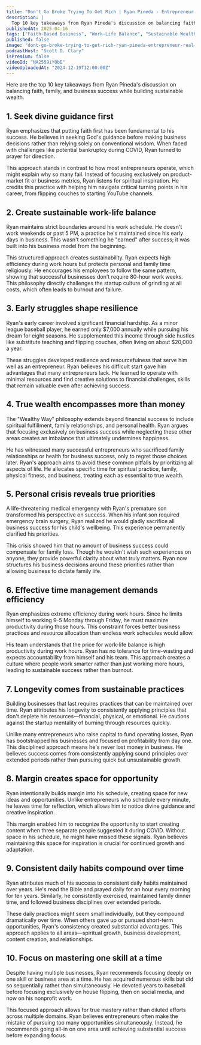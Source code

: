 ```yaml
---
title: "Don't Go Broke Trying To Get Rich | Ryan Pineda - Entrepreneur & Real Estate Investor"
description: |
  Top 10 key takeaways from Ryan Pineda's discussion on balancing faith, family, and business success while building sustainable wealth.
publishedAt: 2025-04-16
tags: ["Faith-Based Business", "Work-Life Balance", "Sustainable Wealth"]
published: false
image: "dont-go-broke-trying-to-get-rich-ryan-pineda-entrepreneur-real-estate-investor.jpg"
podcastHost: "Scott D. Clary"
isPremium: false
videoId: "NA2559iYObE"
videoUploadedAt: "2024-12-19T12:00:00Z"
---
```



<PodcastSummaryPageLayout frontmatter={frontmatter}>

Here are the top 10 key takeaways from Ryan Pineda's discussion on balancing faith, family, and business success while building sustainable wealth.

## 1. Seek divine guidance first

Ryan emphasizes that putting faith first has been fundamental to his success. He believes in seeking God's guidance before making business decisions rather than relying solely on conventional wisdom. When faced with challenges like potential bankruptcy during COVID, Ryan turned to prayer for direction.

This approach stands in contrast to how most entrepreneurs operate, which might explain why so many fail. Instead of focusing exclusively on product-market fit or business metrics, Ryan listens for spiritual inspiration. He credits this practice with helping him navigate critical turning points in his career, from flipping couches to starting YouTube channels.

## 2. Create sustainable work-life balance

Ryan maintains strict boundaries around his work schedule. He doesn't work weekends or past 5 PM, a practice he's maintained since his early days in business. This wasn't something he "earned" after success; it was built into his business model from the beginning.

This structured approach creates sustainability. Ryan expects high efficiency during work hours but protects personal and family time religiously. He encourages his employees to follow the same pattern, showing that successful businesses don't require 80-hour work weeks. This philosophy directly challenges the startup culture of grinding at all costs, which often leads to burnout and failure.

## 3. Early struggles shape resilience

Ryan's early career involved significant financial hardship. As a minor league baseball player, he earned only $7,000 annually while pursuing his dream for eight seasons. He supplemented this income through side hustles like substitute teaching and flipping couches, often living on about $20,000 a year.

These struggles developed resilience and resourcefulness that serve him well as an entrepreneur. Ryan believes his difficult start gave him advantages that many entrepreneurs lack. He learned to operate with minimal resources and find creative solutions to financial challenges, skills that remain valuable even after achieving success.

## 4. True wealth encompasses more than money

The "Wealthy Way" philosophy extends beyond financial success to include spiritual fulfillment, family relationships, and personal health. Ryan argues that focusing exclusively on business success while neglecting these other areas creates an imbalance that ultimately undermines happiness.

He has witnessed many successful entrepreneurs who sacrificed family relationships or health for business success, only to regret those choices later. Ryan's approach aims to avoid these common pitfalls by prioritizing all aspects of life. He allocates specific time for spiritual practice, family, physical fitness, and business, treating each as essential to true wealth.

## 5. Personal crisis reveals true priorities

A life-threatening medical emergency with Ryan's premature son transformed his perspective on success. When his infant son required emergency brain surgery, Ryan realized he would gladly sacrifice all business success for his child's wellbeing. This experience permanently clarified his priorities.

This crisis showed him that no amount of business success could compensate for family loss. Though he wouldn't wish such experiences on anyone, they provide powerful clarity about what truly matters. Ryan now structures his business decisions around these priorities rather than allowing business to dictate family life.

## 6. Effective time management demands efficiency

Ryan emphasizes extreme efficiency during work hours. Since he limits himself to working 9-5 Monday through Friday, he must maximize productivity during those hours. This constraint forces better business practices and resource allocation than endless work schedules would allow.

His team understands that the price for work-life balance is high productivity during work hours. Ryan has no tolerance for time-wasting and expects accountability from himself and his team. This approach creates a culture where people work smarter rather than just working more hours, leading to sustainable success rather than burnout.

## 7. Longevity comes from sustainable practices

Building businesses that last requires practices that can be maintained over time. Ryan attributes his longevity to consistently applying principles that don't deplete his resources—financial, physical, or emotional. He cautions against the startup mentality of burning through resources quickly.

Unlike many entrepreneurs who raise capital to fund operating losses, Ryan has bootstrapped his businesses and focused on profitability from day one. This disciplined approach means he's never lost money in business. He believes success comes from consistently applying sound principles over extended periods rather than pursuing quick but unsustainable growth.

## 8. Margin creates space for opportunity

Ryan intentionally builds margin into his schedule, creating space for new ideas and opportunities. Unlike entrepreneurs who schedule every minute, he leaves time for reflection, which allows him to notice divine guidance and creative inspiration.

This margin enabled him to recognize the opportunity to start creating content when three separate people suggested it during COVID. Without space in his schedule, he might have missed these signals. Ryan believes maintaining this space for inspiration is crucial for continued growth and adaptation.

## 9. Consistent daily habits compound over time

Ryan attributes much of his success to consistent daily habits maintained over years. He's read the Bible and prayed daily for an hour every morning for ten years. Similarly, he consistently exercised, maintained family dinner time, and followed business disciplines over extended periods.

These daily practices might seem small individually, but they compound dramatically over time. When others gave up or pursued short-term opportunities, Ryan's consistency created substantial advantages. This approach applies to all areas—spiritual growth, business development, content creation, and relationships.

## 10. Focus on mastering one skill at a time

Despite having multiple businesses, Ryan recommends focusing deeply on one skill or business area at a time. He has acquired numerous skills but did so sequentially rather than simultaneously. He devoted years to baseball before focusing exclusively on house flipping, then on social media, and now on his nonprofit work.

This focused approach allows for true mastery rather than diluted efforts across multiple domains. Ryan believes entrepreneurs often make the mistake of pursuing too many opportunities simultaneously. Instead, he recommends going all-in on one area until achieving substantial success before expanding focus.

</PodcastSummaryPageLayout>
